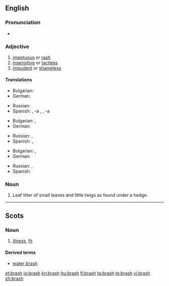 ==English==

===Pronunciation===
* {{rhymes|æʃ}}

===Adjective===
{{en-adj|brash|er|more}}

# [[impetuous]] or [[rash]]
# [[insensitive]] or [[tactless]]
# [[impudent]] or [[shameless]]

====Translations====
{{trans-top|impetuous or rash}}
* Bulgarian: {{t|bg|стремителен|sc=Cyrl}}
* German: {{t+|de|ungestüm}}
{{trans-mid}}
* Russian: {{t+|ru|стремительный|sc=Cyrl}}
* Spanish: {{t+|es|irreflexivo|m}}, -a {{f}}, {{t+|es|precipitado|m}}, -a {{f}}
{{trans-bottom}}

{{trans-top|insensitive or tactless}}
* Bulgarian: {{t|bg|необмислен|sc=Cyrl}},  {{t|bg|нетактичен|sc=Cyrl}}
* German: {{t-|de|taktlos}}
{{trans-mid}}
* Russian: {{t+|ru|нечувствительный|sc=Cyrl}}, {{t+|ru|бестактный|sc=Cyrl}}
* Spanish: {{t-|es|tosco|m}}, {{t+|es|tosca|f}}
{{trans-bottom}}

{{trans-top|impudent or shameless}}
* Bulgarian: {{t|bg|нахален|sc=Cyrl}},  {{t|bg|безсрамен|sc=Cyrl}}
* German: {{t-|de|ungezogen}}
{{trans-mid}}
* Russian: {{t+|ru|нахальный|sc=Cyrl}}, {{t+|ru|бесстыдный|sc=Cyrl}}
* Spanish: {{t-|es|imprudente|m|f}}
{{trans-bottom}}

===Noun===
{{en-noun|-}}

# Leaf litter of small leaves and little twigs as found under a hedge.

----

==Scots==

===Noun===
{{sco-noun|es}}

# [[illness]], [[fit]]

====Derived terms====
* [[water brash]]

[[et:brash]]
[[io:brash]]
[[kn:brash]]
[[hu:brash]]
[[fi:brash]]
[[ta:brash]]
[[te:brash]]
[[vi:brash]]
[[zh:brash]]